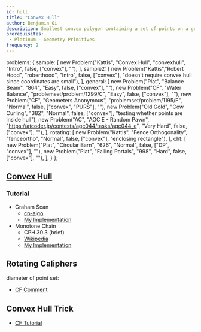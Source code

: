 ```yaml
---
id: hull
title: "Convex Hull"
author: Benjamin Qi
description: Smallest convex polygon containing a set of points on a grid.
prerequisites: 
 - Platinum - Geometry Primitives
frequency: 2
---
```



  problems: {
    sample: [
      new Problem("Kattis", "Convex Hull", "convexhull", "Intro", false, ["convex"], ""),
    ],
    sample2: [
      new Problem("Kattis","Robert Hood", "roberthood", "Intro", false, ["convex"], "doesn't require convex hull since coordinates are small"),
    ],
    general: [
      new Problem("Plat", "Balance Beam", "864", "Easy", false, ["convex"], ""),
      new Problem("CF", "Water Balance", "problemset/problem/1299/C", "Easy", false, ["convex"], ""),
      new Problem("CF", "Geometers Anonymous", "problemset/problem/1195/F", "Normal", false, ["convex", "PURS"], ""),
      new Problem("Old Gold", "Cow Curling", "382", "Normal", false, ["convex"], "testing whether points are inside hull"),
      new Problem("AC", "AGC E - Random Pawn", "https://atcoder.jp/contests/agc044/tasks/agc044_e", "Very Hard", false, ["convex"], ""),
    ],
    rotating: [
      new Problem("Kattis", "Fence Orthogonality", "fenceortho", "Normal", false, ["convex"], "enclosing rectangle"),
    ],
    cht: [
      new Problem("Plat", "Circular Barn", "626", "Normal", false, ["DP", "convex"], ""),
      new Problem("Plat", "Falling Portals", "998", "Hard", false, ["convex"], ""),
    ],
  }
};

## [Convex Hull](https://en.wikipedia.org/wiki/Convex_hull_algorithms)

<problems-list problems={metadata.problems.sample} />

### Tutorial

 - Graham Scan
   - [cp-algo](https://cp-algorithms.com/geometry/grahams-scan-convex-hull.html)
   - [My Implementation](https://github.com/bqi343/USACO/blob/master/Implementations/content/geometry%20(13)/Polygons/ConvexHull2.h)
 - Monotone Chain
   - CPH 30.3 (brief)
   - [Wikipedia](https://en.wikibooks.org/wiki/Algorithm_Implementation/Geometry/Convex_hull/Monotone_chain)
   - [My Implementation](https://github.com/bqi343/USACO/blob/master/Implementations/content/geometry%20(13)/Polygons/ConvexHull%20(13.2).h)

<problems-list problems={metadata.problems.general} />

## Rotating Caliphers


<problems-list problems={metadata.problems.sample2} />

diameter of point set:

 - [CF Comment](https://codeforces.com/blog/entry/46162)

<problems-list problems={metadata.problems.rotating} />

## Convex Hull Trick

 - [CF Tutorial](https://codeforces.com/blog/entry/63823)

<problems-list problems={metadata.problems.cht} />
